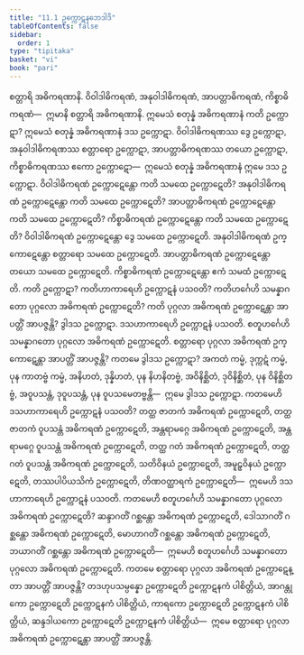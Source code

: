 ```yaml
---
title: "11.1 ဥက္ကောဋနဘေဒါဒိ"
tableOfContents: false
sidebar:
  order: 1
type: "tipitaka"
basket: "vi"
book: "pari"
---
```



<DynamicBreadcrumb />

<Division number="340" book="pari">

<Paragraph number="1699" book="pari">
စတ္တာရိ အဓိကရဏာနိ. ဝိဝါဒါဓိကရဏံ, အနုဝါဒါဓိကရဏံ, အာပတ္တာဓိကရဏံ, ကိစ္စာဓိကရဏံ—  ဣမာနိ စတ္တာရိ အဓိကရဏာနိ.
</Paragraph>

<Paragraph number="1700" book="pari">
ဣမေသံ စတုန္နံ အဓိကရဏာနံ ကတိ ဥက္ကောဋာ? ဣမေသံ စတုန္နံ အဓိကရဏာနံ ဒသ ဥက္ကောဋာ. ဝိဝါဒါဓိကရဏဿ ဒွေ ဥက္ကောဋာ, အနုဝါဒါဓိကရဏဿ စတ္တာရော ဥက္ကောဋာ, အာပတ္တာဓိကရဏဿ တယော ဥက္ကောဋာ, ကိစ္စာဓိကရဏဿ ဧကော ဥက္ကောဋော—  ဣမေသံ စတုန္နံ အဓိကရဏာနံ ဣမေ ဒသ ဥက္ကောဋာ.
</Paragraph>

<Paragraph number="1701" book="pari">
ဝိဝါဒါဓိကရဏံ ဥက္ကောဋေန္တော ကတိ သမထေ ဥက္ကောဋေတိ? အနုဝါဒါဓိကရဏံ ဥက္ကောဋေန္တော ကတိ သမထေ ဥက္ကောဋေတိ? အာပတ္တာဓိကရဏံ ဥက္ကောဋေန္တော ကတိ သမထေ ဥက္ကောဋေတိ? ကိစ္စာဓိကရဏံ ဥက္ကောဋေန္တော ကတိ သမထေ ဥက္ကောဋေတိ?
</Paragraph>

<Paragraph number="1702" book="pari">
ဝိဝါဒါဓိကရဏံ ဥက္ကောဋေန္တော ဒွေ သမထေ ဥက္ကောဋေတိ. အနုဝါဒါဓိကရဏံ ဥက္ကောဋေန္တော စတ္တာရော သမထေ ဥက္ကောဋေတိ. အာပတ္တာဓိကရဏံ ဥက္ကောဋေန္တော တယော သမထေ ဥက္ကောဋေတိ. ကိစ္စာဓိကရဏံ ဥက္ကောဋေန္တော ဧကံ သမထံ ဥက္ကောဋေတိ.
</Paragraph>

</Division>
<Division number="341" book="pari">

<Paragraph number="1703" book="pari">
ကတိ ဥက္ကောဋာ? ကတိဟာကာရေဟိ ဥက္ကောဋနံ ပသဝတိ? ကတိဟင်္ဂေဟိ သမန္နာဂတော ပုဂ္ဂလော အဓိကရဏံ ဥက္ကောဋေတိ? ကတိ ပုဂ္ဂလာ အဓိကရဏံ ဥက္ကောဋေန္တာ အာပတ္တိံ အာပဇ္ဇန္တိ?
</Paragraph>

<Paragraph number="1704" book="pari">
ဒွါဒသ ဥက္ကောဋာ. ဒသဟာကာရေဟိ ဥက္ကောဋနံ ပသဝတိ. စတူဟင်္ဂေဟိ သမန္နာဂတော ပုဂ္ဂလော အဓိကရဏံ ဥက္ကောဋေတိ. စတ္တာရော ပုဂ္ဂလာ အဓိကရဏံ ဥက္ကောဋေန္တာ အာပတ္တိံ အာပဇ္ဇန္တိ?
</Paragraph>

<Paragraph number="1705" book="pari">
ကတမေ ဒွါဒသ ဥက္ကောဋာ? အကတံ ကမ္မံ, ဒုက္ကဋံ ကမ္မံ, ပုန ကာတဗ္ဗံ ကမ္မံ, အနိဟတံ, ဒုန္နိဟတံ, ပုန နိဟနိတဗ္ဗံ, အဝိနိစ္ဆိတံ, ဒုဝိနိစ္ဆိတံ, ပုန ဝိနိစ္ဆိတဗ္ဗံ, အဝူပသန္တံ, ဒုဝူပသန္တံ, ပုန ဝူပသမေတဗ္ဗန္တိ—  ဣမေ ဒွါဒသ ဥက္ကောဋာ.
</Paragraph>

<Paragraph number="1706" book="pari">
ကတမေဟိ ဒသဟာကာရေဟိ ဥက္ကောဋနံ ပသဝတိ? တတ္ထ ဇာတကံ အဓိကရဏံ ဥက္ကောဋေတိ, တတ္ထ ဇာတကံ ဝူပသန္တံ အဓိကရဏံ ဥက္ကောဋေတိ, အန္တရာမဂ္ဂေ အဓိကရဏံ ဥက္ကောဋေတိ, အန္တရာမဂ္ဂေ ဝူပသန္တံ အဓိကရဏံ ဥက္ကောဋေတိ, တတ္ထ ဂတံ အဓိကရဏံ ဥက္ကောဋေတိ, တတ္ထ ဂတံ ဝူပသန္တံ အဓိကရဏံ ဥက္ကောဋေတိ, သတိဝိနယံ ဥက္ကောဋေတိ, အမူဠှဝိနယံ ဥက္ကောဋေတိ, တဿပါပိယသိကံ ဥက္ကောဋေတိ, တိဏဝတ္ထာရကံ ဥက္ကောဋေတိ—  ဣမေဟိ ဒသဟာကာရေဟိ ဥက္ကောဋနံ ပသဝတိ.
</Paragraph>

<Paragraph number="1707" book="pari">
ကတမေဟိ စတူဟင်္ဂေဟိ သမန္နာဂတော ပုဂ္ဂလော အဓိကရဏံ ဥက္ကောဋေတိ? ဆန္ဒာဂတိံ ဂစ္ဆန္တော အဓိကရဏံ ဥက္ကောဋေတိ, ဒေါသာဂတိံ ဂစ္ဆန္တော အဓိကရဏံ ဥက္ကောဋေတိ, မောဟာဂတိံ ဂစ္ဆန္တော အဓိကရဏံ ဥက္ကောဋေတိ, ဘယာဂတိံ ဂစ္ဆန္တော အဓိကရဏံ ဥက္ကောဋေတိ—  ဣမေဟိ စတူဟင်္ဂေဟိ သမန္နာဂတော ပုဂ္ဂလော အဓိကရဏံ ဥက္ကောဋေတိ.
</Paragraph>

<Paragraph number="1708" book="pari">
ကတမေ စတ္တာရော ပုဂ္ဂလာ အဓိကရဏံ ဥက္ကောဋေန္တာ အာပတ္တိံ အာပဇ္ဇန္တိ? တဒဟုပသမ္ပန္နော ဥက္ကောဋေတိ ဥက္ကောဋနကံ ပါစိတ္တိယံ, အာဂန္တုကော ဥက္ကောဋေတိ ဥက္ကောဋနကံ ပါစိတ္တိယံ, ကာရကော ဥက္ကောဋေတိ ဥက္ကောဋနကံ ပါစိတ္တိယံ, ဆန္ဒဒါယကော ဥက္ကောဋေတိ ဥက္ကောဋနကံ ပါစိတ္တိယံ—  ဣမေ စတ္တာရော ပုဂ္ဂလာ အဓိကရဏံ ဥက္ကောဋေန္တာ အာပတ္တိံ အာပဇ္ဇန္တိ.
</Paragraph>
</Division>